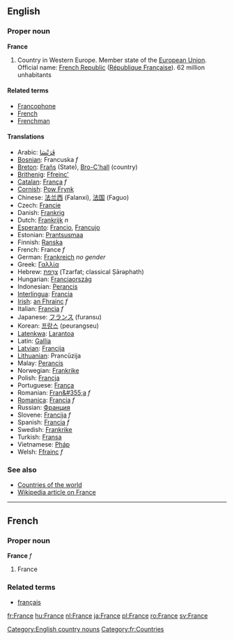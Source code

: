 ==English==
===Proper noun===
'''France'''

# Country in Western Europe. Member state of the [[European Union]]. Official name: [[French Republic]] ([[République Française]]). 62 million unhabitants

====Related terms====
*[[Francophone]]
*[[French]]
*[[Frenchman]]

====Translations====
*Arabic: [[فَرَنْسَا]]
*[[Bosnian]]: Francuska ''f''
*[[Breton]]: [[Frañs]] (State), [[Bro-C'hall]] (country)
*[[Brithenig]]: [[Ffreinc']]
*[[Catalan]]: [[França]] ''f''
*[[Cornish]]: [[Pow Frynk]]
*Chinese: [[法兰西]] (Falanxi), [[法国]] (Faguo)
*Czech: [[Francie]]
*Danish: [[Frankrig]]
*Dutch: [[Frankrijk]] ''n''
*[[Esperanto]]: [[Francio]], [[Francujo]]
*Estonian: [[Prantsusmaa]]
*Finnish: [[Ranska]]
*French: France ''f''
*German: [[Frankreich]] ''no gender''
*Greek: [[Γαλλία]]
*Hebrew: [[צרפת|צָרְפַת]] (Tzarfat; classical Ṣārəphath)
*Hungarian: [[Franciaország]]
*Indonesian: [[Perancis]]
*[[Interlingua]]: [[Francia]]
*[[Irish]]: [[an Fhrainc]] ''f''
*Italian: [[Francia]] ''f''
*Japanese: [[フランス]] (furansu)
*Korean: [[프랑스]] (peurangseu)
*[[Latenkwa]]: [[Larantoa]]
*Latin: [[Gallia]]
*[[Latvian]]: [[Francija]]
*[[Lithuanian]]: Prancūzija
*Malay: [[Perancis]]
*Norwegian: [[Frankrike]]
*Polish: [[Francja]]
*Portuguese: [[França]]
*Romanian: [[Fran&#355;a]] ''f''
*[[Romanica]]: [[Francia]] ''f''
*Russian: [[Франция]]
*Slovene: [[Francija]] ''f''
*Spanish: [[Francia]] ''f''
*Swedish: [[Frankrike]]
*Turkish: [[Fransa]]
*Vietnamese: [[Pháp]]
*Welsh: [[Ffrainc]] ''f''

===See also===
*[[Countries of the world]]
*[[w:France|Wikipedia article on France]]

----

==French==
===Proper noun===
'''France''' ''f''

# France

===Related terms===
*[[français]]
[[Category:English country nouns]]
[[Category:fr:Countries]]

[[fr:France]]
[[hu:France]]
[[nl:France]]
[[ja:France]]
[[pl:France]]
[[ro:France]]
[[sv:France]]